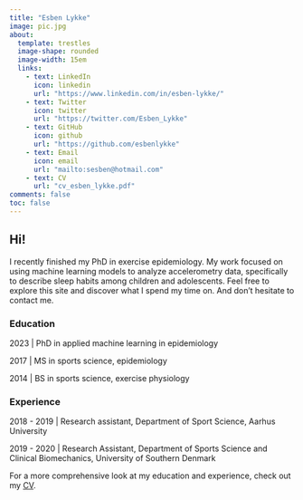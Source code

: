 ```yaml
---
title: "Esben Lykke"
image: pic.jpg
about:
  template: trestles
  image-shape: rounded
  image-width: 15em
  links:
    - text: LinkedIn
      icon: linkedin
      url: "https://www.linkedin.com/in/esben-lykke/"
    - text: Twitter
      icon: twitter
      url: "https://twitter.com/Esben_Lykke"
    - text: GitHub
      icon: github
      url: "https://github.com/esbenlykke"
    - text: Email
      icon: email
      url: "mailto:sesben@hotmail.com"
    - text: CV
      url: "cv_esben_lykke.pdf"
comments: false
toc: false
---
```


## Hi!

I recently finished my PhD in exercise epidemiology. My work focused on using machine learning models to analyze accelerometry data, specifically to describe sleep habits among children and adolescents. Feel free to explore this site and discover what I spend my time on. And don't hesitate to contact me.

### Education
2023 | PhD in applied machine learning in epidemiology

2017 | MS in sports science, epidemiology

2014 | BS in sports science, exercise physiology

### Experience
2018 - 2019 | Research assistant, Department of Sport Science, Aarhus University

2019 - 2020 | Research Assistant, Department of Sports Science and Clinical Biomechanics, University
of Southern Denmark

For a more comprehensive look at my education and experience, check out my [CV](cv_esben_lykke.pdf).
